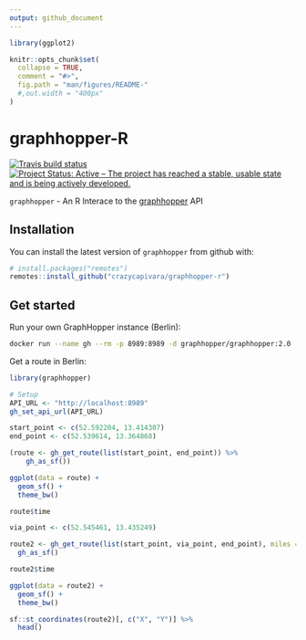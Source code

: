 ```yaml
---
output: github_document
---
```


<!-- README.md is generated from README.Rmd. Please edit that file -->

```r
library(ggplot2)

knitr::opts_chunk$set(
  collapse = TRUE,
  comment = "#>",
  fig.path = "man/figures/README-"
  #,out.width = "400px"
)
```
# graphhopper-R

[![Travis build status](https://travis-ci.org/crazycapivara/graphhopper-r.svg?branch=master)](https://travis-ci.org/crazycapivara/graphhopper-r)
[![Project Status: Active – The project has reached a stable, usable state and is being actively developed.](https://www.repostatus.org/badges/latest/active.svg)](https://www.repostatus.org/#active)

`graphhopper` - An R Interace to the [graphhopper](https://www.graphhopper.com/) API

## Installation

You can install the latest version of `graphhopper` from github with:

```r
# install.packages("remotes")
remotes::install_github("crazycapivara/graphhopper-r")
```

## Get started

Run your own GraphHopper instance (Berlin):

```bash
docker run --name gh --rm -p 8989:8989 -d graphhopper/graphhopper:2.0
```

Get a route in Berlin:

```r
library(graphhopper)

# Setup
API_URL <- "http://localhost:8989"
gh_set_api_url(API_URL)

start_point <- c(52.592204, 13.414307)
end_point <- c(52.539614, 13.364868)

(route <- gh_get_route(list(start_point, end_point)) %>%
    gh_as_sf())

ggplot(data = route) +
  geom_sf() +
  theme_bw()

route$time

via_point <- c(52.545461, 13.435249)

route2 <- gh_get_route(list(start_point, via_point, end_point), miles = TRUE) %>%
  gh_as_sf()

route2$time

ggplot(data = route2) +
  geom_sf() +
  theme_bw()

sf::st_coordinates(route2)[, c("X", "Y")] %>%
  head()
```
